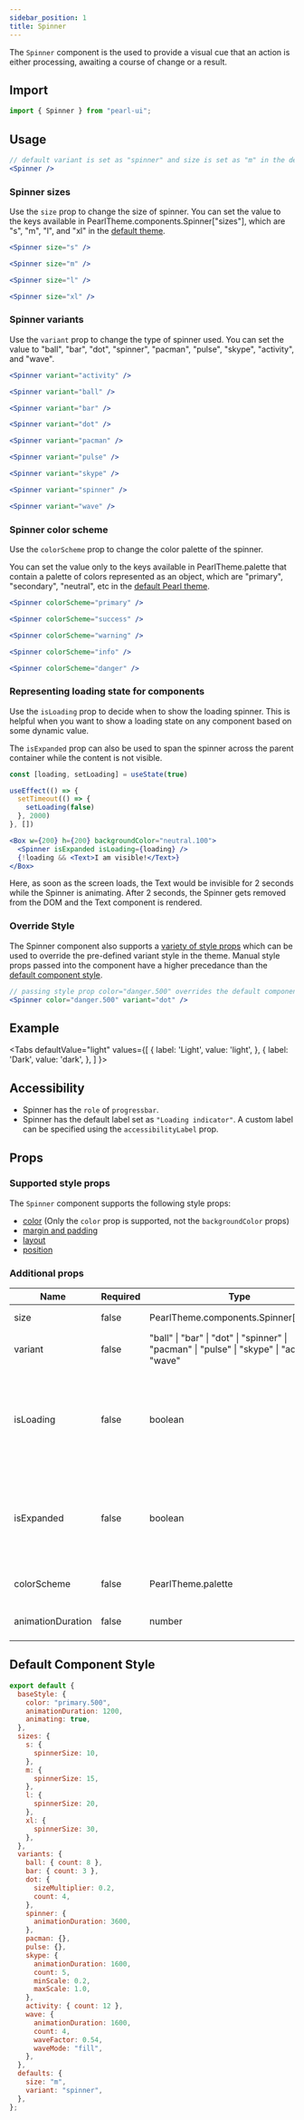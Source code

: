 ```yaml
---
sidebar_position: 1
title: Spinner
---
```


The `Spinner` component is the used to provide a visual cue that an action is either processing, awaiting a course of change or a result.

## Import

```jsx
import { Spinner } from "pearl-ui";
```

## Usage

```jsx
// default variant is set as "spinner" and size is set as "m" in the default Pearl theme
<Spinner />
```

### Spinner sizes

Use the `size` prop to change the size of spinner. You can set the value to the keys available in <t>PearlTheme.components.Spinner["sizes"]</t>, which are <t>"s"</t>, <t>"m"</t>, <t>"l"</t>, and <t>"xl"</t> in the [default theme](#default-component-style).

```jsx
<Spinner size="s" />

<Spinner size="m" />

<Spinner size="l" />

<Spinner size="xl" />
```

### Spinner variants

Use the `variant` prop to change the type of spinner used. You can set the value to <t>"ball"</t>, <t>"bar"</t>, <t>"dot"</t>, <t>"spinner"</t>, <t>"pacman"</t>, <t>"pulse"</t>, <t>"skype"</t>, <t>"activity"</t>, and <t>"wave"</t>.

```jsx
<Spinner variant="activity" />

<Spinner variant="ball" />

<Spinner variant="bar" />

<Spinner variant="dot" />

<Spinner variant="pacman" />

<Spinner variant="pulse" />

<Spinner variant="skype" />

<Spinner variant="spinner" />

<Spinner variant="wave" />
```

### Spinner color scheme

Use the `colorScheme` prop to change the color palette of the spinner.

You can set the value only to the keys available in <t>PearlTheme.palette</t> that contain a palette of colors represented as an object, which are <t>"primary"</t>, <t>"secondary"</t>, <t>"neutral"</t>, etc in the [default Pearl theme](../../theming/default-theme#color-palette).

```jsx
<Spinner colorScheme="primary" />

<Spinner colorScheme="success" />

<Spinner colorScheme="warning" />

<Spinner colorScheme="info" />

<Spinner colorScheme="danger" />
```

### Representing loading state for components

Use the `isLoading` prop to decide when to show the loading spinner. This is helpful when you want to show a loading state on any component based on some dynamic value.

The `isExpanded` prop can also be used to span the spinner across the parent container while the content is not visible.

```jsx
const [loading, setLoading] = useState(true)

useEffect(() => {
  setTimeout(() => {
    setLoading(false)
  }, 2000)
}, [])

<Box w={200} h={200} backgroundColor="neutral.100">
  <Spinner isExpanded isLoading={loading} />
  {!loading && <Text>I am visible!</Text>}
</Box>
```

Here, as soon as the screen loads, the Text would be invisible for 2 seconds while the Spinner is animating. After 2 seconds, the Spinner gets removed from the DOM and the Text component is rendered.

### Override Style

The Spinner component also supports a [variety of style props](#supported-style-props) which can be used to override the pre-defined variant style in the theme. Manual style props passed into the component have a higher precedance than the [default component style](#default-component-style).

```jsx
// passing style prop color="danger.500" overrides the default component style value of color="primary.500"
<Spinner color="danger.500" variant="dot" />
```

## Example


<Tabs
  defaultValue="light"
  values={[
    { label: 'Light', value: 'light', },
    { label: 'Dark', value: 'dark', },
  ]
}>
<TabItem value="light">

<Snack snackId="@agrawal-rohit/spinner-light" />

</TabItem>

<TabItem value="dark">

<Snack snackId="@agrawal-rohit/spinner-dark" />

</TabItem>
</Tabs>

## Accessibility

- Spinner has the `role` of `progressbar`.
- Spinner has the default label set as `"Loading indicator"`. A custom label can be specified using the `accessibilityLabel` prop.

## Props

### Supported style props

The `Spinner` component supports the following style props:

- [color](../../getting-started/style-props#color-and-background-color) (Only the `color` prop is supported, not the `backgroundColor` props)
- [margin and padding](../../getting-started/style-props#margin-and-padding)
- [layout](../../getting-started/style-props#layout)
- [position](../../getting-started/style-props#position)

### Additional props

| Name              | Required | Type                                                                                                   | Default      | Description                                                                                       |
| ----------------- | -------- | ------------------------------------------------------------------------------------------------------ | ------------ | ------------------------------------------------------------------------------------------------- |
| size              | false    | <t>PearlTheme.components.Spinner["sizes"]</t>                                                          | `"m"`        | Size of the spinner.                                                                              |
| variant           | false    | <t>"ball" \| "bar" \| "dot" \| "spinner" \| "pacman" \| "pulse" \| "skype" \| "activity" \| "wave"</t> | `"spinner"`  | Type of the spinner.                                                                              |
| isLoading         | false    | <t>boolean</t>                                                                                         | `true`       | The loading status of the `Spinner`. If `false`, the `Spinner` component is removed from the DOM. |
| isExpanded        | false    | <t>boolean</t>                                                                                         | `false`      | Whether the Spinner spans the parent container and centers the spinner within.                    |
| colorScheme       | false    | <t>PearlTheme.palette</t>                                                                              | `"primary""` | Active color palette of the spinner.                                                              |
| animationDuration | false    | <t>number</t>                                                                                          | `1200`       | Animation duration in ms.                                                                         |

## Default Component Style

```js
export default {
  baseStyle: {
    color: "primary.500",
    animationDuration: 1200,
    animating: true,
  },
  sizes: {
    s: {
      spinnerSize: 10,
    },
    m: {
      spinnerSize: 15,
    },
    l: {
      spinnerSize: 20,
    },
    xl: {
      spinnerSize: 30,
    },
  },
  variants: {
    ball: { count: 8 },
    bar: { count: 3 },
    dot: {
      sizeMultiplier: 0.2,
      count: 4,
    },
    spinner: {
      animationDuration: 3600,
    },
    pacman: {},
    pulse: {},
    skype: {
      animationDuration: 1600,
      count: 5,
      minScale: 0.2,
      maxScale: 1.0,
    },
    activity: { count: 12 },
    wave: {
      animationDuration: 1600,
      count: 4,
      waveFactor: 0.54,
      waveMode: "fill",
    },
  },
  defaults: {
    size: "m",
    variant: "spinner",
  },
};
```

